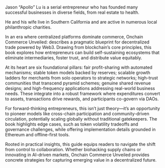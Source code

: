 Jason “Apollo” Lu is a serial entrepreneur who has founded many successful businesses in diverse fields, from real estate to health. 

He and his wife live in Southern California and are active in numerous local philanthropic charities.


In an era where centralized platforms dominate commerce, Onchain Commerce Unveiled: describes a pragmatic blueprint for decentralized trade powered by Web3. Drawing from blockchain's core principles, this book explores how entrepreneurs can build self-sustaining ecosystems that eliminate intermediaries, foster trust, and distribute value equitably.

At its heart are six foundational pillars: fair profit-sharing with automated mechanisms; stable token models backed by reserves; scalable growth ladders for merchants from solo operators to strategic networks; high-trust communities that transcend pyramid schemes; genuine shared revenue designs; and high-frequency applications addressing real-world business needs. These integrate into a robust framework where expenditures convert to assets, transactions drive rewards, and participants co-govern via DAOs.

For forward-thinking entrepreneurs, this isn't just theory—it's an opportunity to pioneer models like cross-chain participation and community-driven circulation, potentially scaling globally without traditional gatekeepers. The book highlights edge cases, such as token volatility tradeoffs and governance challenges, while offering implementation details grounded in Ethereum and offline-first tools.

Rooted in practical insights, this guide equips readers to navigate the shift from control to collaboration. Whether biohacking supply chains or innovating in AI-driven markets, Onchain Commerce Unveiled provides concrete strategies for capturing emerging value in a decentralized future.